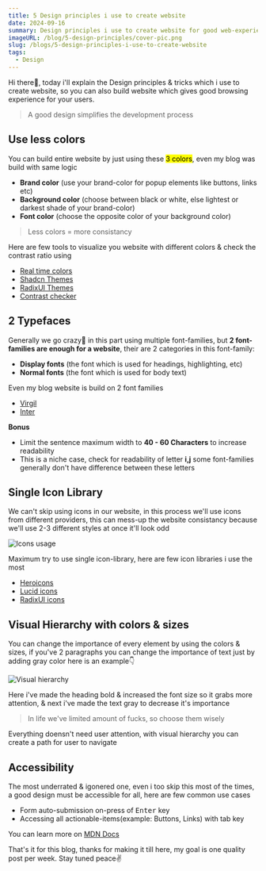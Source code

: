 ```yaml
---
title: 5 Design principles i use to create website
date: 2024-09-16
summary: Design principles i use to create website for good web-experience
imageURL: /blog/5-design-principles/cover-pic.png
slug: /blogs/5-design-principles-i-use-to-create-website
tags:
  - Design
---
```



Hi there👋, today i'll explain the Design principles & tricks which i use to create website, so you can also build website which gives good browsing experience for your users.

> A good design simplifies the development process

<H2>Use less colors</H2>

You can build entire website by just using these <mark>3 colors</mark>, even my blog was build with same logic

- **Brand color** (use your brand-color for popup elements like buttons, links etc)
- **Background color** (choose between black or white, else lightest or darkest shade of your brand-color)
- **Font color** (choose the opposite color of your background color)

> Less colors = more consistancy

Here are few tools to visualize you website with different colors & check the contrast ratio using

- [Real time colors](https://www.realtimecolors.com/?colors=050315-fbfbfe-2f27ce-dedcff-433bff&fonts=Inter-Inter)
- [Shadcn Themes](https://ui.shadcn.com/themes)
- [RadixUI Themes](https://www.radix-ui.com/themes/playground)
- [Contrast checker](https://coolors.co/contrast-checker/112a46-acc8e5)

<H2>2 Typefaces</H2>

Generally we go crazy🤯 in this part using multiple font-families, but **2 font-families are enough for a website**, their are 2 categories in this font-family:

- **Display fonts** (the font which is used for headings, highlighting, etc)
- **Normal fonts** (the font which is used for body text)

Even my blog website is build on 2 font families

- [Virgil](https://virgil.excalidraw.com/)
- [Inter](https://fonts.google.com/specimen/Inter?query=inter)

**Bonus**

- Limit the sentence maximum width to **40 - 60 Characters** to increase readability
- This is a niche case, check for readability of letter **i,j** some font-families generally don't have difference between these letters

<H2>Single Icon Library</H2>

We can't skip using icons in our website, in this process we'll use icons from different providers, this can mess-up the website consistancy because we'll use 2-3 different styles at once it'll look odd

![Icons usage](/blog/5-design-principles/icon-usage.png)

Maximum try to use single icon-library, here are few icon libraries i use the most

- [Heroicons](https://heroicons.com/)
- [Lucid icons](https://lucide.dev/icons/)
- [RadixUI icons](https://www.radix-ui.com/icons)

<H2>Visual Hierarchy with colors & sizes</H2>

You can change the importance of every element by using the colors & sizes, if you've 2 paragraphs you can change the importance of text just by adding gray color here is an example👇

![Visual hierarchy](/blog/5-design-principles/readability.png)

Here i've made the heading bold & increased the font size so it grabs more attention, & next i've made the text gray to decrease it's importance

> In life we've limited amount of fucks, so choose them wisely

Everything doensn't need user attention, with visual hierarchy you can create a path for user to navigate

<H2>Accessibility</H2>

The most underrated & igonered one, even i too skip this most of the times, a good design must be accessible for all, here are few common use cases

- Form auto-submission on-press of <kbd>Enter</kbd> key
- Accessing all actionable-items(example: Buttons, Links) with tab key

You can learn more on [MDN Docs](https://developer.mozilla.org/en-US/docs/Web/Accessibility)

That's it for this blog, thanks for making it till here, my goal is one quality post per week. Stay tuned peace✌️
